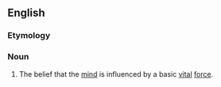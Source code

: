 ==English==

===Etymology===
{{prefix|en|psycho|vitalism}}

===Noun===
{{en-noun|-}}

# {{lb|en|dated}} The belief that the [[mind]] is influenced by a basic [[vital]] [[force]].